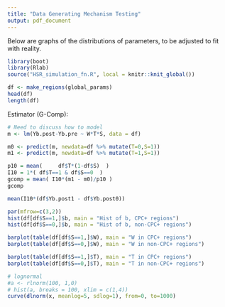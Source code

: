 ```yaml
---
title: "Data Generating Mechanism Testing"
output: pdf_document
---
```


Below are graphs of the distributions of parameters, to be adjusted to fit with reality. 

```r
library(boot)
library(Rlab)
source("HSR_simulation_fn.R", local = knitr::knit_global())
```


```r
df <- make_regions(global_params)
head(df)
length(df)
```

Estimator (G-Comp):

```r
# Need to discuss how to model
m <- lm(Yb.post-Yb.pre ~ W*T*S, data = df)

m0 <- predict(m, newdata=df %>% mutate(T=0,S=1))
m1 <- predict(m, newdata=df %>% mutate(T=1,S=1))

p10 = mean(     df$T*(1-df$S)  )
I10 = 1*( df$T==1 & df$S==0  )
gcomp = mean( I10*(m1 - m0)/p10 )
gcomp
```

```r
mean(I10*(df$Yb.post1 - df$Yb.post0))
```


```r
par(mfrow=c(3,2))
hist(df[df$S==1,]$b, main = "Hist of b, CPC+ regions")
hist(df[df$S==0,]$b, main = "Hist of b, non-CPC+ regions")

barplot(table(df[df$S==1,]$W), main = "W in CPC+ regions")
barplot(table(df[df$S==0,]$W), main = "W in non-CPC+ regions")

barplot(table(df[df$S==1,]$T), main = "T in CPC+ regions")
barplot(table(df[df$S==0,]$T), main = "T in non-CPC+ regions")
```



```r
# lognormal
#a <- rlnorm(100, 1,0)
# hist(a, breaks = 100, xlim = c(1,4)) 
curve(dlnorm(x, meanlog=5, sdlog=1), from=0, to=1000)
```


